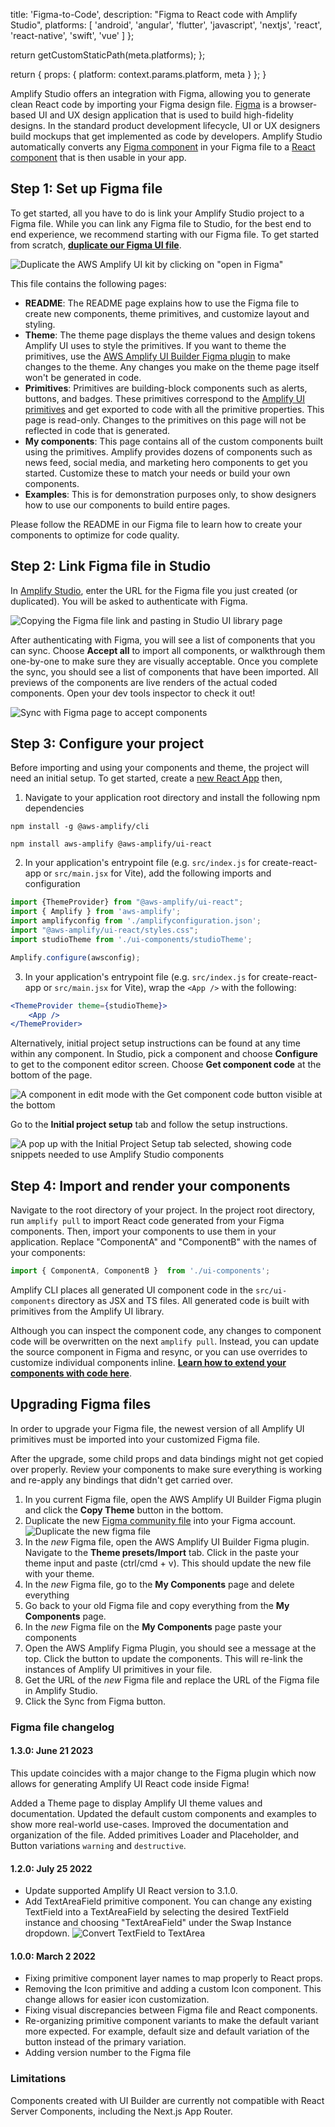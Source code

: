                   
  title: 'Figma-to-Code',
  description: "Figma to React code with Amplify Studio",
  platforms: [
                'android',
                'angular',
                'flutter',
                'javascript',
                'nextjs',
                'react',
                'react-native',
                'swift',
                'vue'
              ]
};

  return getCustomStaticPath(meta.platforms);
};

  return {
    props: {
      platform: context.params.platform,
      meta
    }
  };
}
          

Amplify Studio offers an integration with Figma, allowing you to generate clean React code by importing your Figma design file. [Figma](https://figma.com/) is a browser-based UI and UX design application that is used to build high-fidelity designs. In the standard product development lifecycle, UI or UX designers build mockups that get implemented as code by developers. Amplify Studio automatically converts any [Figma component](https://help.figma.com/hc/en-us/articles/360038662654-Guide-to-Components-in-Figma) in your Figma file to a [React component](https://reactjs.org/docs/components-and-props.html) that is then usable in your app.

## Step 1: Set up Figma file

To get started, all you have to do is link your Amplify Studio project to a Figma file. While you can link any Figma file to Studio, for the best end to end experience, we recommend starting with our Figma file. To get started from scratch, **[duplicate our Figma UI file](https://www.figma.com/community/file/1047600760128127424)**.

![Duplicate the AWS Amplify UI kit by clicking on "open in Figma"](/images/console/ui-figma-file.png)

This file contains the following pages:

- **README**: The README page explains how to use the Figma file to create new components, theme primitives, and customize layout and styling.
- **Theme**: The theme page displays the theme values and design tokens Amplify UI uses to style the primitives. If you want to theme the primitives, use the [AWS Amplify UI Builder Figma plugin](https://www.figma.com/community/plugin/1040722185526429545) to make changes to the theme. Any changes you make on the theme page itself won't be generated in code.
- **Primitives**: Primitives are building-block components such as alerts, buttons, and badges. These primitives correspond to the [Amplify UI primitives](https://ui.docs.amplify.aws/react/components) and get exported to code with all the primitive properties. This page is read-only. Changes to the primitives on this page will not be reflected in code that is generated.
- **My components**: This page contains all of the custom components built using the primitives. Amplify provides dozens of components such as news feed, social media, and marketing hero components to get you started. Customize these to match your needs or build your own components.
- **Examples**: This is for demonstration purposes only, to show designers how to use our components to build entire pages.

Please follow the README in our Figma file to learn how to create your components to optimize for code quality.

## Step 2: Link Figma file in Studio

In [Amplify Studio](/console/adminui/start/#logging-in-and-creating-an-app), enter the URL for the Figma file you just created (or duplicated). You will be asked to authenticate with Figma.

![Copying the Figma file link and pasting in Studio UI library page](/images/console/ui-figma-to-studio.png)

After authenticating with Figma, you will see a list of components that you can sync. Choose **Accept all** to import all components, or walkthrough them one-by-one to make sure they are visually acceptable. Once you complete the sync, you should see a list of components that have been imported. All previews of the components are live renders of the actual coded components. Open your dev tools inspector to check it out!

![Sync with Figma page to accept components](/images/console/ui-figma-sync.png)

## Step 3: Configure your project

Before importing and using your components and theme, the project will need an initial setup. To get started, create a [new React App](/lib/project-setup/create-application/q/platform/js/#create-a-new-react-app) then,

1. Navigate to your application root directory and install the following npm dependencies

```
npm install -g @aws-amplify/cli
```

```
npm install aws-amplify @aws-amplify/ui-react
```

2. In your application's entrypoint file (e.g. `src/index.js` for create-react-app or `src/main.jsx` for Vite), add the following imports and configuration

```jsx
import {ThemeProvider} from "@aws-amplify/ui-react";
import { Amplify } from 'aws-amplify';
import amplifyconfig from './amplifyconfiguration.json';
import "@aws-amplify/ui-react/styles.css";
import studioTheme from './ui-components/studioTheme';

Amplify.configure(awsconfig);
```
3. In your application's entrypoint file (e.g. `src/index.js` for create-react-app or `src/main.jsx` for Vite), wrap the `<App />` with the following:

```jsx
<ThemeProvider theme={studioTheme}>
    <App />
</ThemeProvider>
```


Alternatively, initial project setup instructions can be found at any time within any component. In Studio, pick a component and choose **Configure** to get to the component editor screen. Choose **Get component code** at the bottom of the page.

![A component in edit mode with the Get component code button visible at the bottom](/images/studio/ui-setup1.png)

Go to the **Initial project setup** tab and follow the setup instructions.

![A pop up with the Initial Project Setup tab selected, showing code snippets needed to use Amplify Studio components](/images/studio/ui-setup2.png)

## Step 4: Import and render your components

Navigate to the root directory of your project. In the project root directory, run `amplify pull` to import React code generated from your Figma components. Then, import your components to use them in your application. Replace "ComponentA" and "ComponentB" with the names of your components:
```jsx
import { ComponentA, ComponentB }  from './ui-components';

```

Amplify CLI places all generated UI component code in the `src/ui-components` directory as JSX and TS files. All generated code is built with primitives from the Amplify UI library.

Although you can inspect the component code, any changes to component code will be overwritten on the next `amplify pull`. Instead, you can update the source component in Figma and resync, or you can use overrides to customize individual components inline. **[Learn how to extend your components with code here](/console/uibuilder/override)**.



## Upgrading Figma files

In order to upgrade your Figma file, the newest version of all Amplify UI primitives must be imported into your customized Figma file.

<Callout>
After the upgrade, some child props and data bindings might not get copied over properly. Review your components to make sure everything is working and re-apply any bindings that didn't get carried over.
</Callout>

1. In you current Figma file, open the AWS Amplify UI Builder Figma plugin and click the **Copy Theme** button in the bottom.
1. Duplicate the new [Figma community file](https://www.figma.com/community/file/1047600760128127424) into your Figma account.
![Duplicate the new figma file](/images/console/ui-figma-file.png)
1. In the _new_ Figma file, open the AWS Amplify UI Builder Figma plugin. Navigate to the **Theme presets/Import** tab. Click in the paste your theme input and paste (ctrl/cmd + v). This should update the new file with your theme.
1. In the _new_ Figma file, go to the **My Components** page and delete everything
1. Go back to your old Figma file and copy everything from the **My Components** page.
1. In the _new_ Figma file on the **My Components** page paste your components
1. Open the AWS Amplify Figma Plugin, you should see a message at the top. Click the button to update the components. This will re-link the instances of Amplify UI primitives in your file.
1. Get the URL of the _new_ Figma file and replace the URL of the Figma file in Amplify Studio.
1. Click the Sync from Figma button.


### Figma file changelog

#### 1.3.0: June 21 2023

This update coincides with a major change to the Figma plugin which now allows for generating Amplify UI React code inside Figma!

Added a Theme page to display Amplify UI theme values and documentation. Updated the default custom components and examples to show more real-world use-cases. Improved the documentation and organization of the file. Added primitives Loader and Placeholder, and Button variations `warning` and `destructive`.


#### 1.2.0: July 25 2022

* Update supported Amplify UI React version to 3.1.0.
* Add TextAreaField primitive component. You can change any existing TextField into a TextAreaField by selecting the desired TextField instance and choosing "TextAreaField" under the Swap Instance dropdown.
![Convert TextField to TextArea](/images/console/ui-figma-textfield-to-textarea.gif)

#### 1.0.0: March 2 2022

* Fixing primitive component layer names to map properly to React props.
* Removing the Icon primitive and adding a custom Icon component. This change allows for easier icon customization.
* Fixing visual discrepancies between Figma file and React components.
* Re-organizing primitive component variants to make the default variant more expected. For example, default size and default variation of the button instead of the primary variation.
* Adding version number to the Figma file

### Limitations

Components created with UI Builder are currently not compatible with React Server Components, including the Next.js App Router.
